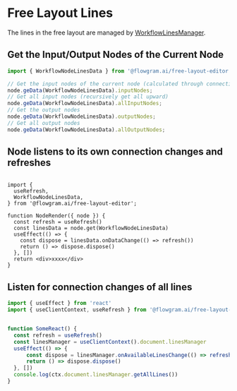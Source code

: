 # Free Layout Lines

The lines in the free layout are managed by [WorkflowLinesManager](/flowgram.ai/api/core/workflow-lines-manager.html).

## Get the Input/Output Nodes of the Current Node

```ts pure
import { WorkflowNodeLinesData } from '@flowgram.ai/free-layout-editor'

// Get the input nodes of the current node (calculated through connection lines)
node.geData(WorkflowNodeLinesData).inputNodes;
// Get all input nodes (recursively get all upward)
node.geData(WorkflowNodeLinesData).allInputNodes;
// Get the output nodes
node.geData(WorkflowNodeLinesData).outputNodes;
// Get all output nodes
node.geData(WorkflowNodeLinesData).allOutputNodes;
```

## Node listens to its own connection changes and refreshes

```tsx pure

import {
  useRefresh,
  WorkflowNodeLinesData,
} from '@flowgram.ai/free-layout-editor';

function NodeRender({ node }) {
  const refresh = useRefresh()
  const linesData = node.get(WorkflowNodeLinesData)
  useEffect(() => {
    const dispose = linesData.onDataChange(() => refresh())
    return () => dispose.dispose()
  }, [])
  return <div>xxxx</div>
}

```

## Listen for connection changes of all lines

```ts pure
import { useEffect } from 'react'
import { useClientContext, useRefresh } from '@flowgram.ai/free-layout-editor'


function SomeReact() {
  const refresh = useRefresh()
  const linesManager = useClientContext().document.linesManager
  useEffect(() => {
      const dispose = linesManager.onAvailableLinesChange(() => refresh())
      return () => dispose.dispose()
  }, [])
  console.log(ctx.document.linesManager.getAllLines())
}
```
